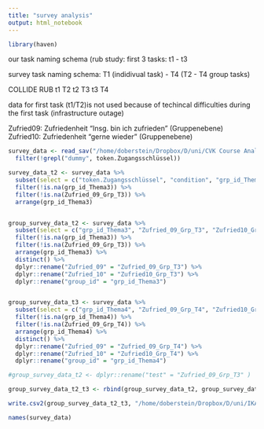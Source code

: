 ```yaml
---
title: "survey analysis"
output: html_notebook
---
```


```r
library(haven)

```
our task naming schema (rub study: first 3 tasks:
t1 - t3

survey task naming schema:
T1 (indidivual task) - T4 (T2 - T4 group tasks)

COLLIDE RUB
t1      T2
t2      T3
t3      T4

data for first task (t1/T2)is not used because of techincal difficulties during the first task (infrastructure outage)

Zufried09:  Zufriedenheit "Insg. bin ich zufrieden" (Gruppenebene)
Zufried10:  Zufriedenheit "gerne wieder" (Gruppenebene)



```r
survey_data <- read_sav("/home/doberstein/Dropbox/D/uni/CVK Course Analysis/_IKARion cvk_RUB_final_fürCollide.sav") %>% 
  filter(!grepl("dummy", token.Zugangsschlüssel))
```

```r

survey_data_t2 <- survey_data %>% 
  subset(select = c("token.Zugangsschlüssel", "condition", "grp_id_Thema3", "Zufried_09_Grp_T3", "Zufried10_Grp_T3")) %>% 
  filter(!is.na(grp_id_Thema3)) %>% 
  filter(!is.na(Zufried_09_Grp_T3)) %>% 
  arrange(grp_id_Thema3)


group_survey_data_t2 <- survey_data %>% 
  subset(select = c("grp_id_Thema3", "Zufried_09_Grp_T3", "Zufried10_Grp_T3")) %>% 
  filter(!is.na(grp_id_Thema3)) %>% 
  filter(!is.na(Zufried_09_Grp_T3)) %>% 
  arrange(grp_id_Thema3) %>% 
  distinct() %>% 
  dplyr::rename("Zufried_09" = "Zufried_09_Grp_T3") %>% 
  dplyr::rename("Zufried_10" = "Zufried10_Grp_T3") %>% 
  dplyr::rename("group_id" = "grp_id_Thema3")


group_survey_data_t3 <- survey_data %>% 
  subset(select = c("grp_id_Thema4", "Zufried_09_Grp_T4", "Zufried10_Grp_T4")) %>% 
  filter(!is.na(grp_id_Thema4)) %>% 
  filter(!is.na(Zufried_09_Grp_T4)) %>% 
  arrange(grp_id_Thema4) %>% 
  distinct() %>% 
  dplyr::rename("Zufried_09" = "Zufried_09_Grp_T4") %>% 
  dplyr::rename("Zufried_10" = "Zufried10_Grp_T4") %>% 
  dplyr::rename("group_id" = "grp_id_Thema4")

#group_survey_data_t2 <- dplyr::rename("test" = "Zufried_09_Grp_T3" )

group_survey_data_t2_t3 <- rbind(group_survey_data_t2, group_survey_data_t3)

write.csv2(group_survey_data_t2_t3, "/home/doberstein/Dropbox/D/uni/IKARion/CVK MOOC - WS18_19/survey - sequence - analysis/group_survey_data_t2_t3", row.names = F)

```

```r
names(survey_data)
```

